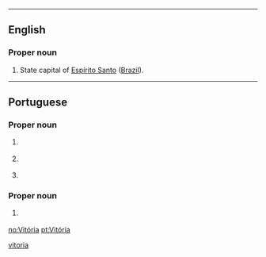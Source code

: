 {{also|vitória}}
----

==English==

===Proper noun===
{{en-proper noun}}

# State capital of [[Espírito Santo]] ([[Brazil]]).

[[Category:English terms spelled with Ó|vitoria]]

----

==Portuguese==

===Proper noun===
{{pt-proper noun|f}}

# {{l/en|Victoria}} {{gloss|state in Australia}}
# {{l/en|Victoria}} {{gloss|female given name}}
# {{l/en|Victoria}} {{gloss|queen Victoria}}

===Proper noun===
{{pt-proper noun|m}}

# {{l/en|Victoria}} {{gloss|lake Victoria}}

[[no:Vitória]]
[[pt:Vitória]]